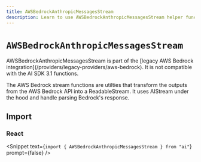 ```yaml
---
title: AWSBedrockAnthropicMessagesStream
description: Learn to use AWSBedrockAnthropicMessagesStream helper function in your application.
---
```


# `AWSBedrockAnthropicMessagesStream`

<Note type="warning">
  AWSBedrockAnthropicMessagesStream is part of the [legacy AWS Bedrock
  integration](/providers/legacy-providers/aws-bedrock). It is not compatible
  with the AI SDK 3.1 functions.
</Note>

The AWS Bedrock stream functions are utilties that transform the outputs from the AWS Bedrock API into a ReadableStream. It uses AIStream under the hood and handle parsing Bedrock's response.

## Import

### React

<Snippet
  text={`import { AWSBedrockAnthropicMessagesStream } from "ai"`}
  prompt={false}
/>

<ReferenceTable packageName="streams" functionName="AWSBedrockMessagesStream" />
